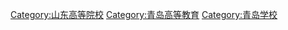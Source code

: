 [[Category:山东高等院校|Category:山东高等院校]]
[[Category:青岛高等教育|Category:青岛高等教育]]
[[Category:青岛学校|Category:青岛学校]]